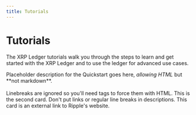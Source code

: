 ```yaml
---
title: Tutorials
---
```


# Tutorials

The XRP Ledger tutorials walk you through the steps to learn and get started with the XRP Ledger and to use the ledger for advanced use cases.

<XRPLCardDeck cols="1/3">
  <DeckCard title="Quickstart" to="./quickstart/index.md">
    Placeholder description for the Quickstart goes here, <em>allowing HTML</em> but **not markdown**.<br /><br />Linebreaks are ignored so you'll need tags to force them with HTML.
  </DeckCard>
  <DeckCard title="XRPL.org">
    This is the second card. Don't put links or regular line breaks in descriptions.
  </DeckCard>
  <DeckCard title="Ripple Website" to="https://ripple.com" external>
    This card is an external link to Ripple's website.
  </DeckCard>
</XRPLCardDeck>
